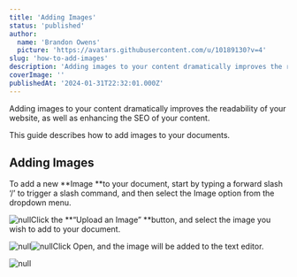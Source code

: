 ```yaml
---
title: 'Adding Images'
status: 'published'
author:
  name: 'Brandon Owens'
  picture: 'https://avatars.githubusercontent.com/u/10189130?v=4'
slug: 'how-to-add-images'
description: 'Adding images to your content dramatically improves the readability of your website, as well as enhancing the SEO of your content. This guide describes how to add images to your documents.'
coverImage: ''
publishedAt: '2024-01-31T22:32:01.000Z'
---
```


Adding images to your content dramatically improves the readability of your website, as well as enhancing the SEO of your content.

This guide describes how to add images to your documents.

## Adding Images

To add a new **Image **to your document, start by typing a forward slash ‘/’ to trigger a slash command, and then select the Image option from the dropdown menu.

![null](/api/images/screenshot-2024-01-31-111242-A2OT.png)Click the **“Upload an Image” **button, and select the image you wish to add to your document.

![null](/api/images/screenshot-2024-01-31-111301-E3ND.png)![null](/api/images/screenshot-2024-01-31-111410-cyOD.png)Click Open, and the image will be added to the text editor.

![null](/api/images/screenshot-2024-01-31-111430-Y5Mz.png)

